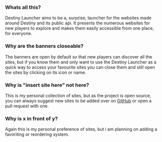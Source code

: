 ### Whats all this?

Destiny Launcher aims to be a, surprise, launcher for the websites
made around Destiny and its public api. It presents the numerous
websites for new players to explore and makes them easily accessible
from one place, for everyone.

### Why are the banners closeable?

The banners are open by default so that new players can discover all
the sites, but if you know them and only want to use the Destiny
Launcher as a quick way to access your favourite sites you can close
them and still open the sites by clicking on its icon or name.

### Why is "insert site here" not here?

This is my personal collection of sites, but as the project is open
source, you can always suggest new sites to be added over on [GitHub]
or open a pull request with one.

### Why is x in front of y?

Again this is my personal preference of sites, but i am planning on adding a favoriting or reordering system.

[github]: https://www.github.com/andrisborbas/destiny-launcher
